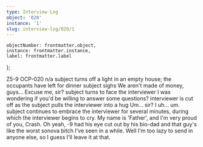 ```yaml
---
type: Interview Log
object: '020'
instance: '1'
slug: interview-log/020/1
---
```


    objectNumber: frontmatter.object,
    instance: frontmatter.instance,
    label: frontmatter.label
};

<InterviewLog item={item} slug={frontmatter.slug}>
    <Fragment slot="interviewerName"><AnchorTooltip href="staff/z5-9">Z5-9</AnchorTooltip></Fragment>
    <Fragment slot="subjectName">OCP-020</Fragment>
    <Fragment slot="topic">n/a</Fragment>
    <Fragment slot="body">
        <InterviewSpeakerless>subject turns off a light in an empty house; the occupants have left for dinner</InterviewSpeakerless>
        <InterviewSpeakerless>subject sighs</InterviewSpeakerless>
        <InterviewSpokenLine member={subject}>We aren't made of money, guys...</InterviewSpokenLine>
        <InterviewSpokenLine member={interviewer}>Excuse me, sir?</InterviewSpokenLine>
        <InterviewSpeakerless>subject turns to face the interviewer</InterviewSpeakerless>
        <InterviewSpokenLine member={interviewer}>I was wondering if you'd be willing to answer some questions?</InterviewSpokenLine>
        <InterviewSpeakerless>interviewer is cut off as the subject pulls the interviewer into a hug</InterviewSpeakerless>
        <InterviewSpokenLine member={interviewer}>Um... sir? I uh... um.</InterviewSpokenLine>
        <InterviewSpeakerless>subject continues to embrace the interviewer for several minutes, during which the interviewer begins to cry.</InterviewSpeakerless>
        <InterviewSpokenLine member={subject}>My name is 'Father', and I'm very proud of you, <Redacted>Crash</Redacted>.</InterviewSpokenLine>
    </Fragment>
    <Fragment slot="notes">
        Oh yeah, -9 had his eye cut out by his bio-dad and that guy's like the worst sonova bitch I've seen in a while.
        Well I'm too lazy to send in anyone else, so I guess I'll leave it at that.
    </Fragment>
</InterviewLog>
